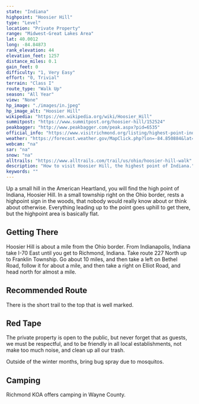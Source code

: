 ```yaml
---
state: "Indiana"
highpoint: "Hoosier Hill"
type: "Level"
location: "Private Property"
range: "Midwest-Great Lakes Area"
lat: 40.0012
long: -84.84873
rank_elevation: 44
elevation_feet: 1257
distance_miles: 0.1
gain_feet: 0
difficulty: "1, Very Easy"
effort: "0, Trivial"
terrain: "Class I"
route_type: "Walk Up"
season: "All Year"
view: "None"
hp_image: "./images/in.jpeg"
hp_image_alt: "Hoosier Hill"
wikipedia: "https://en.wikipedia.org/wiki/Hoosier_Hill"
summitpost: "https://www.summitpost.org/hoosier-hill/152524"
peakbagger: "http://www.peakbagger.com/peak.aspx?pid=6535"
official_info: "https://www.visitrichmond.org/listing/highest-point-indiana-hoosier-hill"
weather: "https://forecast.weather.gov/MapClick.php?lon=-84.850884&lat=40.000345"
webcam: "na"
sar: "na"
snow: "na"
alltrails: "https://www.alltrails.com/trail/us/ohio/hoosier-hill-walk"
description: "How to visit Hoosier Hill, the highest point of Indiana."
keywords: ""
---
```


Up a small hill in the American Heartland, you will find the high point of Indiana, Hoosier Hill. In a small township right on the Ohio border, rests a highpoint sign in the woods, that nobody would really know about or think about otherwise. Everything leading up to the point goes uphill to get there, but the highpoint area is basically flat.

## Getting There
Hoosier Hill is about a mile from the Ohio border. From Indianapolis, Indiana take I-70 East until you get to Richmond, Indiana. Take route 227 North up to Franklin Township. Go about 10 miles, and then take a left on Bethel Road, follow it for about a mile, and then take a right on Elliot Road, and head north for almost a mile.

## Recommended Route
There is the short trail to the top that is well marked.

## Red Tape
The private property is open to the public, but never forget that as guests, we must be respectful, and to be friendly in all local establishments, not make too much noise, and clean up all our trash.

Outside of the winter months, bring bug spray due to mosquitos.

## Camping
Richmond KOA offers camping in Wayne County.
